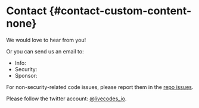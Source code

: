 # Contact {#contact-custom-content-none}

We would love to hear from you!


<ContactForm></ContactForm>

Or you can send us an email to:

- Info: <MailLink email="info&#64;livecodes&#46;io" />
- Security: <MailLink email="security&#64;livecodes&#46;io" />
- Sponsor: <MailLink email="sponsor&#64;livecodes&#46;io" />

For non-security-related code issues, please report them in the [repo issues](https://github.com/live-codes/livecodes/issues).

Please follow the twitter account: [@livecodes_io](https://twitter.com/livecodes_io).
